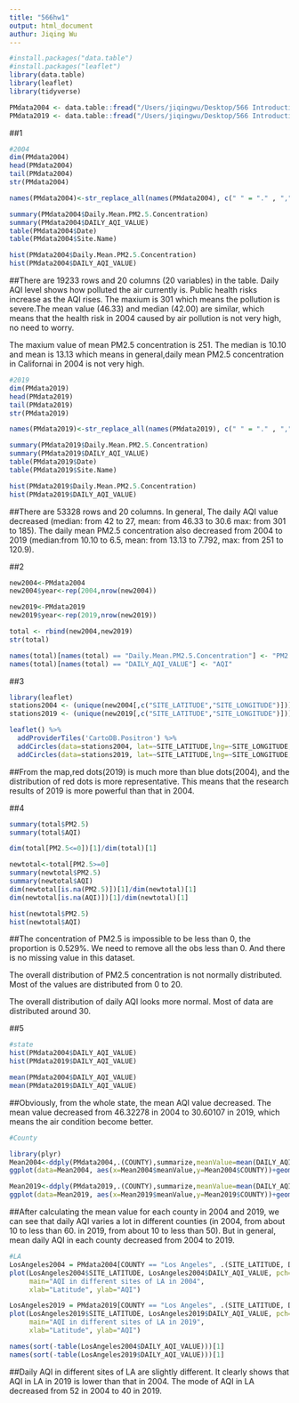 ```yaml
---
title: "566hw1"
output: html_document
authur: Jiqing Wu
---
```


```r
#install.packages("data.table")
#install.packages("leaflet")
library(data.table)
library(leaflet)
library(tidyverse)

PMdata2004 <- data.table::fread("/Users/jiqingwu/Desktop/566 Introduction to Health Data Science/hw1/2004California.csv")
PMdata2019 <- data.table::fread("/Users/jiqingwu/Desktop/566 Introduction to Health Data Science/hw1/2019California.csv")

```

##1
```r
#2004
dim(PMdata2004)
head(PMdata2004)
tail(PMdata2004)
str(PMdata2004)

names(PMdata2004)<-str_replace_all(names(PMdata2004), c(" " = "." , "," = "" ))

summary(PMdata2004$Daily.Mean.PM2.5.Concentration)
summary(PMdata2004$DAILY_AQI_VALUE)
table(PMdata2004$Date)
table(PMdata2004$Site.Name)

hist(PMdata2004$Daily.Mean.PM2.5.Concentration)
hist(PMdata2004$DAILY_AQI_VALUE)
```

##There are 19233 rows and 20 columns (20 variables) in the table. Daily AQI level shows
how polluted the air currently is. Public health risks increase as the AQI rises. The 
maxium is 301 which means the pollution is severe.The mean value (46.33) and median 
(42.00) are similar, which means that the health risk in 2004 caused by air pollution is not very high, no need to worry. 

The maxium value of mean PM2.5 concentration is 251. The median is 10.10 and mean is 13.13 which means in general,daily mean PM2.5 concentration in Californai in 2004 is not very high.

```r
#2019
dim(PMdata2019)
head(PMdata2019)
tail(PMdata2019)
str(PMdata2019)

names(PMdata2019)<-str_replace_all(names(PMdata2019), c(" " = "." , "," = "" ))

summary(PMdata2019$Daily.Mean.PM2.5.Concentration)
summary(PMdata2019$DAILY_AQI_VALUE)
table(PMdata2019$Date)
table(PMdata2019$Site.Name)

hist(PMdata2019$Daily.Mean.PM2.5.Concentration)
hist(PMdata2019$DAILY_AQI_VALUE)
```

##There are 53328 rows and 20 columns.
In general, The daily AQI value decreased (median: from 42 to 27, mean: from 46.33 to 30.6 max: from 301 to 185). The daily mean PM2.5 concentration also decreased from 2004 to 2019 (median:from 10.10 to 6.5, mean: from 13.13 to 7.792, max: from 251 to 120.9). 

##2
```r
new2004<-PMdata2004
new2004$year<-rep(2004,nrow(new2004))

new2019<-PMdata2019
new2019$year<-rep(2019,nrow(new2019))

total <- rbind(new2004,new2019)
str(total)

names(total)[names(total) == "Daily.Mean.PM2.5.Concentration"] <- "PM2.5"
names(total)[names(total) == "DAILY_AQI_VALUE"] <- "AQI"

```

##3
```r
library(leaflet)
stations2004 <- (unique(new2004[,c("SITE_LATITUDE","SITE_LONGITUDE")]))  
stations2019 <- (unique(new2019[,c("SITE_LATITUDE","SITE_LONGITUDE")]))  

leaflet() %>% 
  addProviderTiles('CartoDB.Positron') %>% 
  addCircles(data=stations2004, lat=~SITE_LATITUDE,lng=~SITE_LONGITUDE, opacity=1, fillOpacity=1, radius=400, color="blue") %>%
  addCircles(data=stations2019, lat=~SITE_LATITUDE,lng=~SITE_LONGITUDE, opacity=1, fillOpacity=1, radius=400, color="red")

```

##From the map,red dots(2019) is much more than blue dots(2004), and the distribution of red dots is more representative. This means that the research results of 2019 is more powerful than that in 2004.

##4
```r
summary(total$PM2.5)
summary(total$AQI)

dim(total[PM2.5<=0])[1]/dim(total)[1]

newtotal<-total[PM2.5>=0]
summary(newtotal$PM2.5)
summary(newtotal$AQI)
dim(newtotal[is.na(PM2.5)])[1]/dim(newtotal)[1]
dim(newtotal[is.na(AQI)])[1]/dim(newtotal)[1]

hist(newtotal$PM2.5)
hist(newtotal$AQI)
```

##The concentration of PM2.5 is impossible to be less than 0, the proportion is 0.529%. We need to remove all the obs less than 0. And there is no missing value in this dataset. 

The overall distribution of PM2.5 concentration is not normally distributed. Most of the values are distributed from 0 to 20. 

The overall distribution of daily AQI looks more normal. Most of data are distributed around 30.

##5
```r
#state
hist(PMdata2004$DAILY_AQI_VALUE)
hist(PMdata2019$DAILY_AQI_VALUE)

mean(PMdata2004$DAILY_AQI_VALUE)
mean(PMdata2019$DAILY_AQI_VALUE)
```

##Obviously, from the whole state, the mean AQI value decreased. The mean value decreased from 46.32278 in 2004 to 30.60107 in 2019, which means the air condition become better.

```r
#County

library(plyr)
Mean2004<-ddply(PMdata2004,.(COUNTY),summarize,meanValue=mean(DAILY_AQI_VALUE))
ggplot(data=Mean2004, aes(x=Mean2004$meanValue,y=Mean2004$COUNTY))+geom_point()+labs(title="Mean Daily AQI in different counties in 2004")+xlab("Mean Daily AQI")+ylab("County")

Mean2019<-ddply(PMdata2019,.(COUNTY),summarize,meanValue=mean(DAILY_AQI_VALUE))
ggplot(data=Mean2019, aes(x=Mean2019$meanValue,y=Mean2019$COUNTY))+geom_point()+labs(title="Mean Daily AQI in different counties in 2019")+xlab("Mean Daily AQI")+ylab("County")

```

##After calculating the mean value for each county in 2004 and 2019, we can see that daily AQI varies a lot in different counties (in 2004, from about 10 to less than 60. in 2019, from about 10 to less than 50). But in general, mean daily AQI in each county decreased from 2004 to 2019.

```r
#LA
LosAngeles2004 = PMdata2004[COUNTY == "Los Angeles", .(SITE_LATITUDE, DAILY_AQI_VALUE)]
plot(LosAngeles2004$SITE_LATITUDE, LosAngeles2004$DAILY_AQI_VALUE, pch=19, cex=0.5, 
     main="AQI in different sites of LA in 2004", 
     xlab="Latitude", ylab="AQI")

LosAngeles2019 = PMdata2019[COUNTY == "Los Angeles", .(SITE_LATITUDE, DAILY_AQI_VALUE)]
plot(LosAngeles2019$SITE_LATITUDE, LosAngeles2019$DAILY_AQI_VALUE, pch=19, cex=0.5, 
     main="AQI in different sites of LA in 2019", 
     xlab="Latitude", ylab="AQI")

names(sort(-table(LosAngeles2004$DAILY_AQI_VALUE)))[1]
names(sort(-table(LosAngeles2019$DAILY_AQI_VALUE)))[1]

```

##Daily AQI in different sites of LA are slightly different. It clearly shows that AQI in LA in 2019 is lower than that in 2004. The mode of AQI in LA decreased from 52 in 2004 to 40 in 2019.
